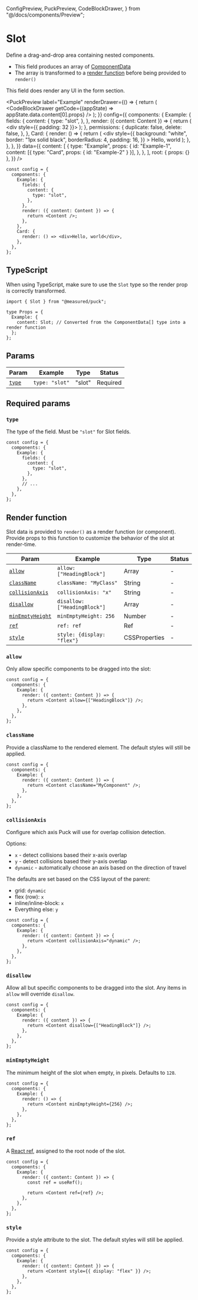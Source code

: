   ConfigPreview,
  PuckPreview,
  CodeBlockDrawer,
} from "@/docs/components/Preview";

# Slot

Define a drag-and-drop area containing nested components.

- This field produces an array of [ComponentData](/docs/api-reference/data-model/component-data)
- The array is transformed to a [render function](#render-function) before being provided to `render()`

This field does render any UI in the form section.

<PuckPreview
  label="Example"
  renderDrawer={() => {
    return (
      <CodeBlockDrawer getCode={(appState) => appState.data.content[0].props} />
    );
  }}
  config={{
    components: {
      Example: {
        fields: {
          content: {
            type: "slot",
          },
        },
        render: ({ content: Content }) => {
          return (
            <div style={{ padding: 32 }}>
              <Content />
            </div>
          );
        },
        permissions: {
          duplicate: false,
          delete: false,
        },
      },
      Card: {
        render: () => {
          return (
            <div
              style={{
                background: "white",
                border: "1px solid black",
                borderRadius: 4,
                padding: 16,
              }}
            >
              Hello, world
            </div>
          );
        },
      },
    },
  }}
  data={{
    content: [
      {
        type: "Example",
        props: {
          id: "Example-1",
          content: [{ type: "Card", props: { id: "Example-2" } }],
        },
      },
    ],
    root: { props: {} },
  }}
/>

```tsx {5-7,10} copy
const config = {
  components: {
    Example: {
      fields: {
        content: {
          type: "slot",
        },
      },
      render: ({ content: Content }) => {
        return <Content />;
      },
    },
    Card: {
      render: () => <div>Hello, world</div>,
    },
  },
};
```

## TypeScript

When using TypeScript, make sure to use the `Slot` type so the render prop is correctly transformed.

```tsx
import { Slot } from "@measured/puck";

type Props = {
  Example: {
    content: Slot; // Converted from the ComponentData[] type into a render function
  };
};
```

## Params

| Param           | Example        | Type   | Status   |
| --------------- | -------------- | ------ | -------- |
| [`type`](#type) | `type: "slot"` | "slot" | Required |

## Required params

### `type`

The type of the field. Must be `"slot"` for Slot fields.

```tsx {6} copy
const config = {
  components: {
    Example: {
      fields: {
        content: {
          type: "slot",
        },
      },
      // ...
    },
  },
};
```

## Render function

Slot data is provided to `render()` as a render function (or component). Provide props to this function to customize the behavior of the slot at render-time.

| Param                               | Example                      | Type          | Status |
| ----------------------------------- | ---------------------------- | ------------- | ------ |
| [`allow`](#allow)                   | `allow: ["HeadingBlock"]`    | Array         | -      |
| [`className`](#classname)           | `className: "MyClass"`       | String        | -      |
| [`collisionAxis`](#collisionaxis)   | `collisionAxis: "x"`         | String        | -      |
| [`disallow`](#disallow)             | `disallow: ["HeadingBlock"]` | Array         | -      |
| [`minEmptyHeight`](#minemptyheight) | `minEmptyHeight: 256`        | Number        | -      |
| [`ref`](#ref)                       | `ref: ref`                   | Ref           | -      |
| [`style`](#style)                   | `style: {display: "flex"}`   | CSSProperties | -      |

### `allow`

Only allow specific components to be dragged into the slot:

```tsx copy {5}
const config = {
  components: {
    Example: {
      render: ({ content: Content }) => {
        return <Content allow={["HeadingBlock"]} />;
      },
    },
  },
};
```

### `className`

Provide a className to the rendered element. The default styles will still be applied.

```tsx copy {5}
const config = {
  components: {
    Example: {
      render: ({ content: Content }) => {
        return <Content className="MyComponent" />;
      },
    },
  },
};
```

### `collisionAxis`

Configure which axis Puck will use for overlap collision detection.

Options:

- `x` - detect collisions based their x-axis overlap
- `y` - detect collisions based their y-axis overlap
- `dynamic` - automatically choose an axis based on the direction of travel

The defaults are set based on the CSS layout of the parent:

- grid: `dynamic`
- flex (row): `x`
- inline/inline-block: `x`
- Everything else: `y`

```tsx copy {5}
const config = {
  components: {
    Example: {
      render: ({ content: Content }) => {
        return <Content collisionAxis="dynamic" />;
      },
    },
  },
};
```

### `disallow`

Allow all but specific components to be dragged into the slot. Any items in `allow` will override `disallow`.

```tsx copy {5}
const config = {
  components: {
    Example: {
      render: ({ content }) => {
        return <Content disallow={["HeadingBlock"]} />;
      },
    },
  },
};
```

### `minEmptyHeight`

The minimum height of the slot when empty, in pixels. Defaults to `128`.

```tsx copy {5}
const config = {
  components: {
    Example: {
      render: () => {
        return <Content minEmptyHeight={256} />;
      },
    },
  },
};
```

### `ref`

A [React ref](https://react.dev/learn/manipulating-the-dom-with-refs), assigned to the root node of the slot.

```tsx copy {7}
const config = {
  components: {
    Example: {
      render: ({ content: Content }) => {
        const ref = useRef();

        return <Content ref={ref} />;
      },
    },
  },
};
```

### `style`

Provide a style attribute to the slot. The default styles will still be applied.

```tsx copy {5}
const config = {
  components: {
    Example: {
      render: ({ content: Content }) => {
        return <Content style={{ display: "flex" }} />;
      },
    },
  },
};
```
